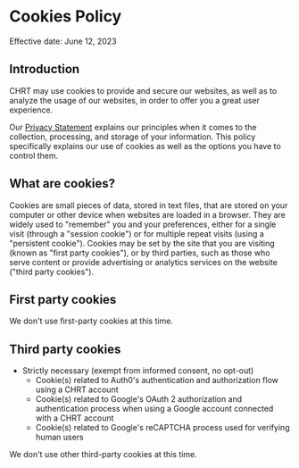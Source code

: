 
# Cookies Policy

Effective date: June 12, 2023

## Introduction

CHRT may use cookies to provide and secure our websites, as well as to analyze the usage of our websites, in order to offer you a great user experience.

Our [Privacy Statement](https://chrt.com/privacy) explains our principles when it comes to the collection, processing, and storage of your information. This policy specifically explains our use of cookies as well as the options you have to control them.

## What are cookies?

Cookies are small pieces of data, stored in text files, that are stored on your computer or other device when websites are loaded in a browser. They are widely used to "remember" you and your preferences, either for a single visit (through a "session cookie") or for multiple repeat visits (using a "persistent cookie"). Cookies may be set by the site that you are visiting (known as "first party cookies"), or by third parties, such as those who serve content or provide advertising or analytics services on the website ("third party cookies").

## First party cookies

We don't use first-party cookies at this time.

## Third party cookies

- Strictly necessary (exempt from informed consent, no opt-out)
  - Cookie(s) related to Auth0's authentication and authorization flow using a CHRT account
  - Cookie(s) related to Google's OAuth 2 authorization and authentication process when using a Google account connected with a CHRT account
  - Cookie(s) related to Google's reCAPTCHA process used for verifying human users

We don't use other third-party cookies at this time.
